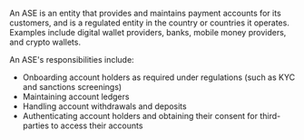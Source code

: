 An ASE is an entity that provides and maintains payment accounts for its customers, and is a regulated entity in the country or countries it operates. Examples include digital wallet providers, banks, mobile money providers, and crypto wallets. 

An ASE's responsibilities include:

* Onboarding account holders as required under regulations (such as KYC and sanctions screenings)
* Maintaining account ledgers
* Handling account withdrawals and deposits
* Authenticating account holders and obtaining their consent for third-parties to access their accounts